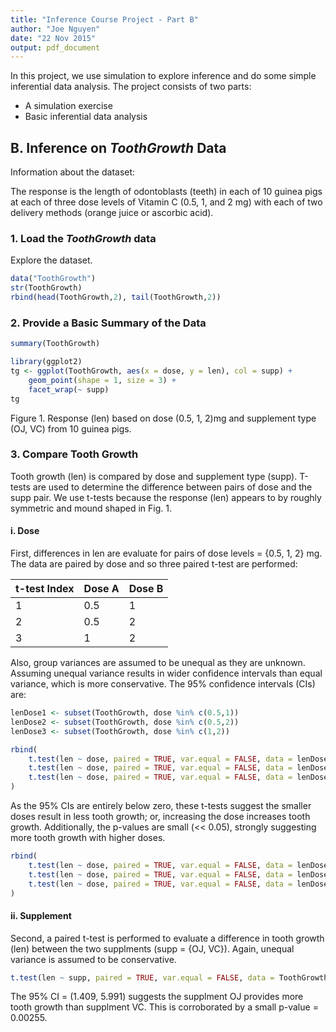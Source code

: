```yaml
---
title: "Inference Course Project - Part B"
author: "Joe Nguyen"
date: "22 Nov 2015"
output: pdf_document
---
```

<!-- Completed on 31 Oct 2015, but submitted for 22 Nov 2015 -->

In this project, we use simulation to explore inference and do some simple inferential data analysis. The project consists of two parts:

- A simulation exercise
- Basic inferential data analysis


## B. Inference on $ToothGrowth$ Data

Information about the dataset:

The response is the length of odontoblasts (teeth) in each of 10 guinea pigs at each of three dose levels of Vitamin C (0.5, 1, and 2 mg) with each of two delivery methods (orange juice or ascorbic acid).


### 1. Load the $ToothGrowth$ data

Explore the dataset.
```r
data("ToothGrowth")
str(ToothGrowth)
rbind(head(ToothGrowth,2), tail(ToothGrowth,2))
```


### 2. Provide a Basic Summary of the Data

```r
summary(ToothGrowth)

library(ggplot2)
tg <- ggplot(ToothGrowth, aes(x = dose, y = len), col = supp) + 
    geom_point(shape = 1, size = 3) + 
    facet_wrap(~ supp)
tg
```

Figure 1. Response (len) based on dose (0.5, 1, 2)mg and supplement type (OJ, VC) from 10 guinea pigs.


### 3. Compare Tooth Growth

Tooth growth (len) is compared by dose and supplement type (supp). T-tests are used to determine the difference between pairs of dose and the supp pair. We use t-tests because the response (len) appears to by roughly symmetric and mound shaped in Fig. 1.


#### i. Dose

First, differences in len are evaluate for pairs of dose levels = {0.5, 1, 2} mg. The data are paired by dose and so three paired t-test are performed:

| t-test Index | Dose A | Dose B |
| ------------ | ------ | ------ |
| 1 | 0.5 | 1 |
| 2 | 0.5 | 2 |
| 3 | 1 | 2 |

Also, group variances are assumed to be unequal as they are unknown. Assuming unequal variance results in wider confidence intervals than equal variance, which is more conservative. The 95% confidence intervals (CIs) are:

```r
lenDose1 <- subset(ToothGrowth, dose %in% c(0.5,1))
lenDose2 <- subset(ToothGrowth, dose %in% c(0.5,2))
lenDose3 <- subset(ToothGrowth, dose %in% c(1,2))

rbind(
    t.test(len ~ dose, paired = TRUE, var.equal = FALSE, data = lenDose1)$conf,
    t.test(len ~ dose, paired = TRUE, var.equal = FALSE, data = lenDose2)$conf,
    t.test(len ~ dose, paired = TRUE, var.equal = FALSE, data = lenDose3)$conf
)
```

As the 95% CIs are entirely below zero, these t-tests suggest the smaller doses result in less tooth growth; or, increasing the dose increases tooth growth. Additionally, the p-values are small (<< 0.05), strongly suggesting more tooth growth with higher doses.

```r
rbind(
    t.test(len ~ dose, paired = TRUE, var.equal = FALSE, data = lenDose1)$p.value,
    t.test(len ~ dose, paired = TRUE, var.equal = FALSE, data = lenDose2)$p.value,
    t.test(len ~ dose, paired = TRUE, var.equal = FALSE, data = lenDose3)$p.value
)
```


#### ii. Supplement

Second, a paired t-test is performed to evaluate a difference in tooth growth (len) between the two supplments (supp = {OJ, VC}). Again, unequal variance is assumed to be conservative.

```r
t.test(len ~ supp, paired = TRUE, var.equal = FALSE, data = ToothGrowth)
```

The 95% CI = (1.409, 5.991) suggests the supplment OJ provides more tooth growth than supplment VC. This is corroborated by a small p-value = 0.00255.

<!--
t.test structure
----------------
t.test(Ha, H0, ...)

Intepretation
-------------
If CI does not contain zero, it is statistically significant that we can accept Ha over H0; otherwise, we fail to reject H0. Similarly, if p-value < 0.05 (or small), accept Ha over H0.

This structure holds for paired tests where the first entry can be considered the new hypothesis (Ha) for the test (new - baseline) (Ha - H0). So if CIs is negative (and p-value is large), the second entry pair is more statistically significant. 
-->

